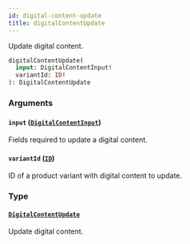 ```yaml
---
id: digital-content-update
title: digitalContentUpdate
---
```



Update digital content.

```graphql
digitalContentUpdate(
  input: DigitalContentInput!
  variantId: ID!
): DigitalContentUpdate
```


### Arguments

#### `input` ([`DigitalContentInput`](../../../developer/api-reference/inputs/digital-content-input))

Fields required to update a digital content.


#### `variantId` ([`ID`](../../../developer/api-reference/scalars/id))

ID of a product variant with digital content to update.


### Type

#### [`DigitalContentUpdate`](../../../developer/api-reference/objects/digital-content-update) 

Update digital content.




